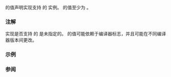 {{cpp/experimental/title|n=simd_abi::|max_fixed_size}}
{{cpp/experimental/simd/navbar}}

{{ddcl|header=experimental/simd|since=parallelism_ts_2|1=
template&lt; class T &gt;
constexpr int max_fixed_size = /* 由实现定义 */;
}}

{{c|max_fixed_size&lt;T&gt;}} 的值声明实现支持 {{c|1=N &lt;= max_fixed_size&lt;T&gt;}} 的 {{c|simd&lt;T, fixed_size&lt;N&gt;&gt;}} 实例。{{c|max_fixed_size&lt;T&gt;}} 的值至少为 {{c|32}}。

===注解===
实现是否支持 {{c|N &gt; max_fixed_size&lt;T&gt;}} 的 {{c|simd&lt;T, fixed_size&lt;N&gt;&gt;}} 是未指定的。{{c|max_fixed_size&lt;T&gt;}} 的值可能依赖于编译器标志，并且可能在不同编译器版本间更改。

===示例===
{{example
|code=
#include &lt;cstdint&gt;
#include &lt;experimental/simd&gt;
#include &lt;iostream&gt;
namespace stq = std::experimental;

int main()
{
    std::cout &lt;&lt; stq::simd_abi::max_fixed_size&lt;std::uint8_t&gt; &lt;&lt; ' ';
    std::cout &lt;&lt; stq::simd_abi::max_fixed_size&lt;std::uint64_t&gt; &lt;&lt; ' ';
    std::cout &lt;&lt; stq::simd_abi::max_fixed_size&lt;float&gt; &lt;&lt; ' ';
    std::cout &lt;&lt; stq::simd_abi::max_fixed_size&lt;long double&gt; &lt;&lt; '\n';
}
|p=true
|output=
32 32 32 32
}}

===参阅===
{{dsc begin}}
{{dsc inc|cpp/experimental/simd/dsc fixed_size}}
{{dsc end}}

{{langlinks|en|ja}}